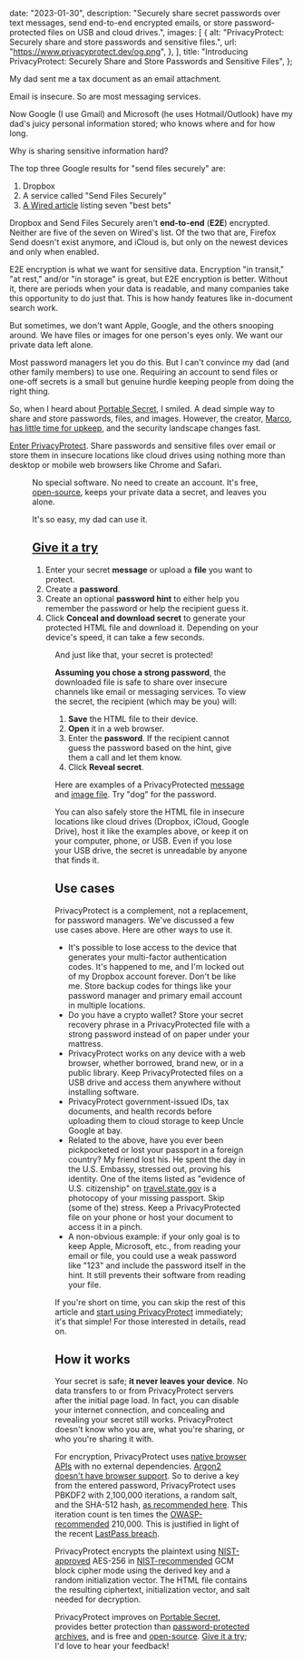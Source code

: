 
  date: "2023-01-30",
  description:
    "Securely share secret passwords over text messages, send end-to-end encrypted emails, or store password-protected files on USB and cloud drives.",
  images: [
    {
      alt: "PrivacyProtect: Securely share and store passwords and sensitive files.",
      url: "https://www.privacyprotect.dev/og.png",
    },
  ],
  title:
    "Introducing PrivacyProtect: Securely Share and Store Passwords and Sensitive Files",
};


My dad sent me a tax document as an email attachment.

Email is insecure. So are most messaging services.

Now Google (I use Gmail) and Microsoft (he uses Hotmail/Outlook) have my dad's juicy personal information stored; who knows where and for how long.

Why is sharing sensitive information hard?

The top three Google results for "send files securely" are:

1. Dropbox
1. A service called "Send Files Securely"
1. [A Wired article](https://www.wired.com/story/securely-share-files-online/) listing seven "best bets"

Dropbox and Send Files Securely aren't **end-to-end** (**E2E**) encrypted. Neither are five of the seven on Wired's list. Of the two that are, Firefox Send doesn't exist anymore, and iCloud is, but only on the newest devices and only when enabled.

E2E encryption is what we want for sensitive data. Encryption "in transit," "at rest," and/or "in storage" is great, but E2E encryption is better. Without it, there are periods when your data is readable, and many companies take this opportunity to do just that. This is how handy features like in-document search work.

But sometimes, we don't want Apple, Google, and the others snooping around. We have files or images for one person's eyes only. We want our private data left alone.

Most password managers let you do this. But I can't convince my dad (and other family members) to use one. Requiring an account to send files or one-off secrets is a small but genuine hurdle keeping people from doing the right thing.

So, when I heard about [Portable Secret](https://mprimi.github.io/portable-secret/), I smiled. A dead simple way to share and store passwords, files, and images. However, the creator, [Marco](https://www.mpri.me/), [has little time for upkeep](https://github.com/mprimi/portable-secret/discussions/29), and the security landscape changes fast.

[Enter PrivacyProtect](https://www.privacyprotect.dev?utm_source=rocky&utm_medium=web&utm_campaign=blog&utm_term=enter). Share passwords and sensitive files over email or store them in insecure locations like cloud drives using nothing more than desktop or mobile web browsers like Chrome and Safari.

<Figure
  caption="PrivacyProtect: share and store passwords and sensitive files with end-to-end encryption."
  small
  src={privacyProtect}
/>

No special software. No need to create an account. It's free, [open-source](https://github.com/therockstorm/privacy-protect), keeps your private data a secret, and leaves you alone.

It's so easy, my dad can use it.

## [Give it a try](https://www.privacyprotect.dev?utm_source=rocky&utm_medium=web&utm_campaign=blog&utm_term=give-it-a-try-0)

1. Enter your secret **message** or upload a **file** you want to protect.
1. Create a **password**.
1. Create an optional **password hint** to either help you remember the password or help the recipient guess it.
1. Click **Conceal and download secret** to generate your protected HTML file and download it. Depending on your device's speed, it can take a few seconds.

<Figure alt="PrivacyProtect example." src={example} />

And just like that, your secret is protected!

**Assuming you chose a strong password**, the downloaded file is safe to share over insecure channels like email or messaging services. To view the secret, the recipient (which may be you) will:

1. **Save** the HTML file to their device.
1. **Open** it in a web browser.
1. Enter the **password**. If the recipient cannot guess the password based on the hint, give them a call and let them know.
1. Click **Reveal secret**.

Here are examples of a PrivacyProtected [message](https://www.privacyprotect.dev/example-message.html?utm_source=rocky&utm_medium=web&utm_campaign=blog&utm_term=example-message) and [image file](https://www.privacyprotect.dev/example-image.html?utm_source=rocky&utm_medium=web&utm_campaign=blog&utm_term=example-image). Try "dog" for the password.

You can also safely store the HTML file in insecure locations like cloud drives (Dropbox, iCloud, Google Drive), host it like the examples above, or keep it on your computer, phone, or USB. Even if you lose your USB drive, the secret is unreadable by anyone that finds it.

<Newsletter
  title="Get PrivacyProtect updates"
  ssr
  subtitle="Get notified of new features. Unsubscribe at any time."
/>

## Use cases

PrivacyProtect is a complement, not a replacement, for password managers. We've discussed a few use cases above. Here are other ways to use it.

- It's possible to lose access to the device that generates your multi-factor authentication codes. It's happened to me, and I'm locked out of my Dropbox account forever. Don't be like me. Store backup codes for things like your password manager and primary email account in multiple locations.
- Do you have a crypto wallet? Store your secret recovery phrase in a PrivacyProtected file with a strong password instead of on paper under your mattress.
- PrivacyProtect works on any device with a web browser, whether borrowed, brand new, or in a public library. Keep PrivacyProtected files on a USB drive and access them anywhere without installing software.
- PrivacyProtect government-issued IDs, tax documents, and health records before uploading them to cloud storage to keep Uncle Google at bay.
- Related to the above, have you ever been pickpocketed or lost your passport in a foreign country? My friend lost his. He spent the day in the U.S. Embassy, stressed out, proving his identity. One of the items listed as "evidence of U.S. citizenship" on [travel.state.gov](https://travel.state.gov/content/travel/en/international-travel/emergencies/lost-stolen-passport-abroad.html) is a photocopy of your missing passport. Skip (some of the) stress. Keep a PrivacyProtected file on your phone or host your document to access it in a pinch.
- A non-obvious example: if your only goal is to keep Apple, Microsoft, etc., from reading your email or file, you could use a weak password like "123" and include the password itself in the hint. It still prevents their software from reading your file.

If you're short on time, you can skip the rest of this article and [start using PrivacyProtect](https://www.privacyprotect.dev?utm_source=rocky&utm_medium=web&utm_campaign=blog&utm_term=start-using) immediately; it's that simple! For those interested in details, read on.

## How it works

Your secret is safe; **it never leaves your device**. No data transfers to or from PrivacyProtect servers after the initial page load. In fact, you can disable your internet connection, and concealing and revealing your secret still works. PrivacyProtect doesn't know who you are, what you're sharing, or who you're sharing it with.

For encryption, PrivacyProtect uses [native browser APIs](https://developer.mozilla.org/en-US/docs/Web/API/Web_Crypto_API) with no external dependencies. [Argon2 doesn't have browser support](https://developer.mozilla.org/en-US/docs/Web/API/SubtleCrypto/deriveKey#parameters). So to derive a key from the entered password, PrivacyProtect uses PBKDF2 with 2,100,000 iterations, a random salt, and the SHA-512 hash, [as recommended here](https://soatok.blog/2022/12/29/what-we-do-in-the-etc-shadow-cryptography-with-passwords/). This iteration count is ten times the [OWASP-recommended](https://cheatsheetseries.owasp.org/cheatsheets/Password_Storage_Cheat_Sheet.html#pbkdf2) 210,000. This is justified in light of the recent [LastPass breach](https://blog.lastpass.com/2022/12/notice-of-recent-security-incident/).

PrivacyProtect encrypts the plaintext using [NIST-approved](https://www.nist.gov/publications/advanced-encryption-standard-aes) AES-256 in [NIST-recommended](https://csrc.nist.gov/publications/detail/sp/800-38d/final) GCM block cipher mode using the derived key and a random initialization vector. The HTML file contains the resulting ciphertext, initialization vector, and salt needed for decryption.

PrivacyProtect improves on [Portable Secret](https://mprimi.github.io/portable-secret/), provides better protection than [password-protected archives](https://security.stackexchange.com/questions/35818/are-password-protected-zip-files-secure), and is free and [open-source](https://github.com/therockstorm/privacy-protect). [Give it a try](https://www.privacyprotect.dev?utm_source=rocky&utm_medium=web&utm_campaign=blog&utm_term=give-it-a-try-1); I'd love to hear your feedback!
